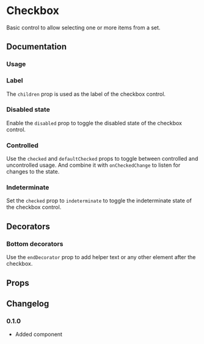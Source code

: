 # Checkbox

Basic control to allow selecting one or more items from a set.

## Documentation

### Usage

<ax-demo name="checkbox/usage" />

### Label

The `children` prop is used as the label of the checkbox control.

<ax-demo name="checkbox/label-usage" />

### Disabled state

Enable the `disabled` prop to toggle the disabled state of the checkbox control.

<ax-demo name="checkbox/disabled-usage" />

### Controlled

Use the `checked` and `defaultChecked` props to toggle between controlled and uncontrolled usage. And combine it with `onCheckedChange` to listen for changes to the state.

<ax-demo name="checkbox/controlled-usage" />

### Indeterminate

Set the `checked` prop to `indeterminate` to toggle the indeterminate state of the checkbox control.

<ax-demo name="checkbox/indeterminate-usage" />

## Decorators

### Bottom decorators

Use the `endDecorator` prop to add helper text or any other element after the checkbox.

<ax-demo name="checkbox/decorator-usage" />

## Props

<ax-props-table component="Checkbox" />

## Changelog

### 0.1.0

- Added component
